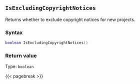 ## `IsExcludingCopyrightNotices`

Returns whether to exclude copyright notices for new projects.

### Syntax {-}

``` .lua
boolean IsExcludingCopyrightNotices()
```


### Return value {-}

Type: `boolean`


{{< pagebreak >}}